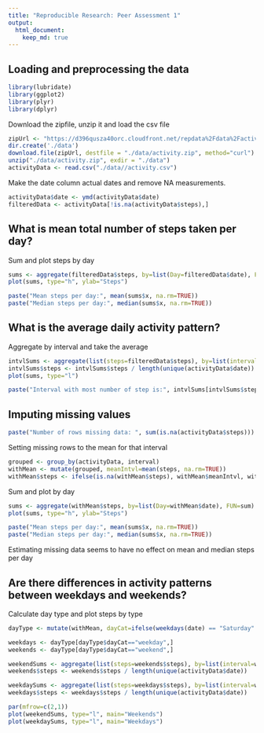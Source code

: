 ```yaml
---
title: "Reproducible Research: Peer Assessment 1"
output: 
  html_document:
    keep_md: true
---
```



## Loading and preprocessing the data

```r
library(lubridate)
library(ggplot2)
library(plyr)
library(dplyr)
```

Download the zipfile, unzip it and load the csv file

```r
zipUrl <- "https://d396qusza40orc.cloudfront.net/repdata%2Fdata%2Factivity.zip"
dir.create('./data')
download.file(zipUrl, destfile = "./data/activity.zip", method="curl")
unzip("./data/activity.zip", exdir = "./data")
activityData <- read.csv("./data//activity.csv")
```

Make the date column actual dates and remove NA measurements.

```r
activityData$date <- ymd(activityData$date)
filteredData <- activityData[!is.na(activityData$steps),]
```

## What is mean total number of steps taken per day?

Sum and plot steps by day
```r
sums <- aggregate(filteredData$steps, by=list(Day=filteredData$date), FUN=sum)
plot(sums, type="h", ylab="Steps")
```


```r
paste("Mean steps per day:", mean(sums$x, na.rm=TRUE))
paste("Median steps per day:", median(sums$x, na.rm=TRUE))
```

## What is the average daily activity pattern?
Aggregate by interval and take the average

```r
intvlSums <- aggregate(list(steps=filteredData$steps), by=list(interval=filteredData$interval), FUN=sum)
intvlSums$steps <- intvlSums$steps / length(unique(activityData$date))
plot(sums, type="l")
```

```r
paste("Interval with most number of step is:", intvlSums[intvlSums$steps == max(intvlSums$steps), 1])
```

## Imputing missing values

```r
paste("Number of rows missing data: ", sum(is.na(activityData$steps)))
```

Setting missing rows to the mean for that interval

```r
grouped <- group_by(activityData, interval)
withMean <- mutate(grouped, meanIntvl=mean(steps, na.rm=TRUE))
withMean$steps <- ifelse(is.na(withMean$steps), withMean$meanIntvl, withMean$steps)
```


Sum and plot by day
```r
sums <- aggregate(withMean$steps, by=list(Day=withMean$date), FUN=sum)
plot(sums, type="h", ylab="Steps")
```


```r
paste("Mean steps per day:", mean(sums$x, na.rm=TRUE))
paste("Median steps per day:", median(sums$x, na.rm=TRUE))
```

Estimating missing data seems to have no effect on mean and median steps per day

## Are there differences in activity patterns between weekdays and weekends?

Calculate day type and plot steps by type

```r
dayType <- mutate(withMean, dayCat=ifelse(weekdays(date) == "Saturday" | weekdays(date) == "Sunday", "weekend", "weekday"))

weekdays <- dayType[dayType$dayCat=="weekday",]
weekends <- dayType[dayType$dayCat=="weekend",]

weekendSums <- aggregate(list(steps=weekends$steps), by=list(interval=weekends$interval), FUN=sum)
weekends$steps <- weekends$steps / length(unique(activityData$date))

weekdaySums <- aggregate(list(steps=weekdays$steps), by=list(interval=weekdays$interval), FUN=sum)
weekdays$steps <- weekdays$steps / length(unique(activityData$date))

par(mfrow=c(2,1))
plot(weekendSums, type="l", main="Weekends")
plot(weekdaySums, type="l", main="Weekdays")

```

